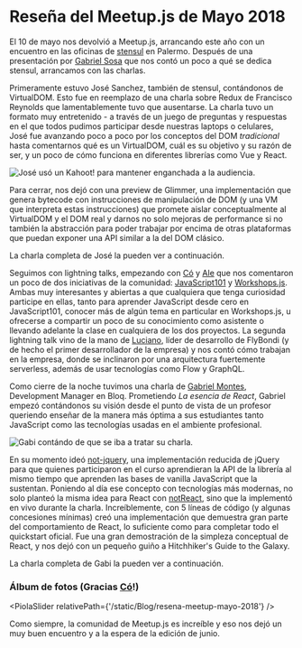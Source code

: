 

# Reseña del Meetup.js de Mayo 2018

El 10 de mayo nos devolvió a Meetup.js, arrancando este año con un encuentro en las oficinas de [stensul](https://stensul.com/) en Palermo. Después de una presentación por [Gabriel Sosa](https://twitter.com/pendexgabo) que nos contó un poco a qué se dedica stensul, arrancamos con las charlas.

Primeramente estuvo José Sanchez, también de stensul, contándonos de VirtualDOM. Esto fue en reemplazo de una charla sobre Redux de Francisco Reynolds que lamentablemente tuvo que ausentarse. La charla tuvo un formato muy entretenido - a través de un juego de preguntas y respuestas en el que todos pudimos participar desde nuestras laptops o celulares, José fue avanzando poco a poco por los conceptos del DOM _tradicional_ hasta comentarnos qué es un VirtualDOM, cuál es su objetivo y su razón de ser, y un poco de cómo funciona en diferentes librerías como Vue y React.

<Img
  src="/static/Blog/resena-meetup-mayo-2018/meetupjs_may18_16.jpg"
  alt="José usó un Kahoot! para mantener enganchada a la audiencia."
/>

Para cerrar, nos dejó con una preview de Glimmer, una implementación que genera bytecode con instrucciones de manipulación de DOM (y una VM que interpreta estas instrucciones) que promete aislar conceptualmente al VirtualDOM y el DOM real y darnos no solo mejoras de performance si no también la abstracción para poder trabajar por encima de otras plataformas que puedan exponer una API similar a la del DOM clásico.

La charla completa de José la pueden ver a continuación.

<YouTube videoId="xA93dmkfcSQ" containerClassName="video-wrapper" />

Seguimos con lightning talks, empezando con [Có](https://twitter.com/co_constanza) y [Ale](https://twitter.com/alekrumkamp) que nos comentaron un poco de dos iniciativas de la comunidad: [JavaScript101](https://twitter.com/javascript_101) y [Workshops.js](https://twitter.com/workshopsjs). Ambas muy interesantes y abiertas a que cualquiera que tenga curiosidad participe en ellas, tanto para aprender JavaScript desde cero en JavaScript101, conocer más de algún tema en particular en Workshops.js, u ofrecerse a compartir un poco de su conocimiento como asistente o llevando adelante la clase en cualquiera de los dos proyectos. La segunda lightning talk vino de la mano de [Luciano](https://twitter.com/lfantone), líder de desarrollo de FlyBondi (y de hecho el primer desarrollador de la empresa) y nos contó cómo trabajan en la empresa, donde se inclinaron por una arquitectura fuertemente serverless, además de usar tecnologías como Flow y GraphQL.

Como cierre de la noche tuvimos una charla de [Gabriel Montes](https://twitter.com/gab_montes), Development Manager en Bloq. Prometiendo _La esencia de React_, Gabriel empezó contándonos su visión desde el punto de vista de un profesor queriendo enseñar de la manera más óptima a sus estudiantes tanto JavaScript como las tecnologías usadas en el ambiente profesional.

<Img
  src="/static/Blog/resena-meetup-mayo-2018/meetupjs_may18_17.jpg"
  alt="Gabi contándo de que se iba a tratar su charla."
/>

En su momento ideó [not-jquery](https://gist.github.com/gabmontes/535a7b3b059b2a301a55b43e90ee0101), una implementación reducida de jQuery para que quienes participaron en el curso aprendieran la API de la librería al mismo tiempo que aprenden las bases de vanilla JavaScript que la sustentan. Poniendo al día ese concepto con tecnologías más modernas, no solo planteó la misma idea para React con [notReact](https://github.com/gabmontes/exploring-not-react), sino que la implementó en vivo durante la charla. Increíblemente, con 5 líneas de código (y algunas concesiones mínimas) creó una implementación que demuestra gran parte del comportamiento de React, lo suficiente como para completar todo el quickstart oficial. Fue una gran demostración de la simpleza conceptual de React, y nos dejó con un pequeño guiño a Hitchhiker's Guide to the Galaxy.

La charla completa de Gabi la pueden ver a continuación.

<YouTube videoId="QtiDA8KkM3U" containerClassName="video-wrapper" />

### Álbum de fotos (Gracias [Có](https://twitter.com/co_constanza)!)

<PiolaSlider relativePath={'/static/Blog/resena-meetup-mayo-2018'} />

Como siempre, la comunidad de Meetup.js es increíble y eso nos dejó un muy buen encuentro y a la espera de la edición de junio.
